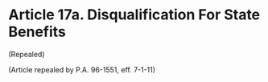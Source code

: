 # Article 17a. Disqualification For State Benefits {.unnumbered}

<p>(Repealed)</p><p>(Article repealed by P.A. 96-1551, eff. 7-1-11)</p>